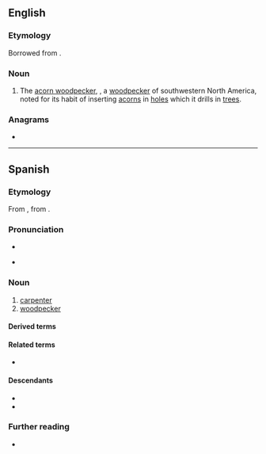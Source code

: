 {{also|Carpintero}}
==English==

===Etymology===
Borrowed from {{bor|en|es|carpintero||carpenter; woodpecker}}.

===Noun===
{{en-noun}}

# The [[acorn woodpecker]], {{taxlink|Melanerpes formicivorus|species}}, a [[woodpecker]] of southwestern North America, noted for its habit of inserting [[acorn]]s in [[hole]]s which it drills in [[tree]]s.

===Anagrams===
* {{anagrams|en|a=aceinoprrt|certoparin}}

----

==Spanish==

===Etymology===
From {{inh|es|LL.|carpentārius||carpenter}}, from {{der|es|la|carpentārius||wagon-maker, carriage-maker}}.

===Pronunciation===
* {{rhymes|es|eɾo|s=4}}
{{es-IPA}}
* {{audio|es|LL-Q1321 (spa)-Millars-carpintero.wav|Audio (Spain)}}

===Noun===
{{es-noun|m|f=+}}

# [[carpenter]]
# [[woodpecker]]

====Derived terms====
{{col4|es
|abeja carpintera
|carpintero escapulario
|carpintero gigante
|carpintero magallánico
|carpintero negro
|pájaro carpintero
}}

====Related terms====
* {{l|es|carpintería}}

====Descendants====
* {{desc|ceb|karpentero|bor=1}}
* {{desc|tl|karpintero|bor=1}}

===Further reading===
* {{R:es:DRAE}}

{{C|es|Occupations}}